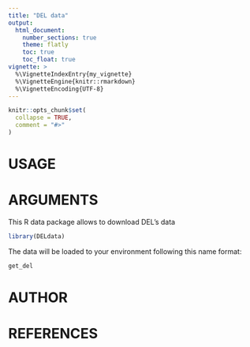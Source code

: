 ```yaml
---
title: "DEL data"
output: 
  html_document:
    number_sections: true
    theme: flatly
    toc: true
    toc_float: true
vignette: >
  %\VignetteIndexEntry{my_vignette}
  %\VignetteEngine{knitr::rmarkdown}
  %\VignetteEncoding{UTF-8}
---
```


```r
knitr::opts_chunk$set(
  collapse = TRUE,
  comment = "#>"
)
```
# USAGE

# ARGUMENTS

This R data package allows to download DEL's data 
```r
library(DELdata)
```

The data will be loaded to your environment following this name format: 

```r
get_del
```


# AUTHOR

# REFERENCES
